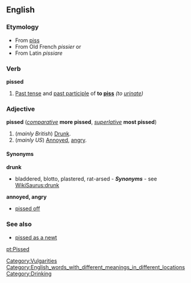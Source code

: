 ==English==
===Etymology===
*From [[piss]] [[slang|''{{slang}}'']]
*From Old French ''pissier'' or
*From Latin ''pissiare''

===Verb===
'''pissed'''

#[[Past tense]] and [[past participle]] of '''to [[piss]]''' ''(to [[urinate]])''

===Adjective===
'''pissed''' (''[[comparative]]'' '''more pissed''', ''[[superlative]]'' '''most pissed''')

#(''mainly British'') [[Drunk]].
#(''mainly US'') [[Annoyed]], [[angry]].

====Synonyms====
'''drunk'''
* bladdered, blotto, plastered, rat-arsed - '''''Synonyms''''' - see [[WikiSaurus:drunk]]

'''annoyed, angry'''
* [[pissed off]] {{british}}

[[Category:Vulgarities]]
[[Category:English_words_with_different_meanings_in_different_locations]]
[[Category:Drinking]]

===See also===
*[[pissed as a newt]]

[[pt:Pissed]]
